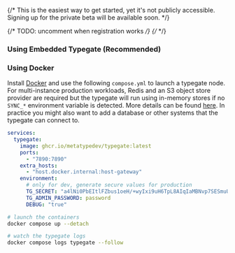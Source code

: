 

{/* This is the easiest way to get started, yet it's not publicly accessible. Signing up for the private beta will be available soon. */}

{/* TODO: uncomment when registration works */}
{/* <Newsletter /> */}

### Using Embedded Typegate (Recommended)

<EmbeddedTypegate />

### Using Docker

Install [Docker](https://docs.docker.com/get-docker/) and use the following `compose.yml` to launch a typegate node. For multi-instance production workloads, Redis and an S3 object store provider are required but the typegate will run using in-memory stores if no `SYNC_*` environment variable is detected. More details can be found [here](/docs/reference/typegate/synchronization). In practice you might also want to add a database or other systems that the typegate can connect to.

```yml
services:
  typegate:
    image: ghcr.io/metatypedev/typegate:latest
    ports:
      - "7890:7890"
    extra_hosts:
      - "host.docker.internal:host-gateway"
    environment:
      # only for dev, generate secure values for production
      TG_SECRET: "a4lNi0PbEItlFZbus1oeH/+wyIxi9uH6TpL8AIqIaMBNvp7SESmuUBbfUwC0prxhGhZqHw8vMDYZAGMhSZ4fLw=="
      TG_ADMIN_PASSWORD: password
      DEBUG: "true"
```

```bash
# launch the containers
docker compose up --detach

# watch the typegate logs
docker compose logs typegate --follow
```
